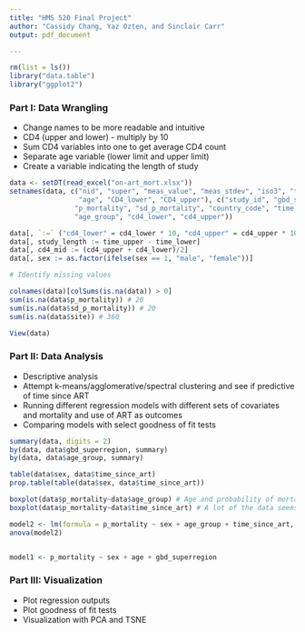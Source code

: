 ```yaml
---
title: "HMS 520 Final Project"
author: "Cassidy Chang, Yaz Ozten, and Sinclair Carr"
output: pdf_document

---
```


```r
rm(list = ls())
library("data.table")
library("ggplot2")


```




### Part I: Data Wrangling
  - Change names to be more readable and intuitive
  - CD4 (upper and lower) - multiply by 10
  - Sum CD4 variables into one to get average CD4 count
  - Separate age variable (lower limit and upper limit)
  - Create a variable indicating the length of study

```r

data <- setDT(read_excel("on-art_mort.xlsx"))
setnames(data, c("nid", "super", "meas_value", "meas_stdev", "iso3", "time_point", 
                 "age", "CD4_lower", "CD4_upper"), c("study_id", "gbd_superregion", 
                "p_mortality", "sd_p_mortality", "country_code", "time_since_art", 
                "age_group", "cd4_lower", "cd4_upper"))

data[, `:=` ("cd4_lower" = cd4_lower * 10, "cd4_upper" = cd4_upper * 10)]
data[, study_length := time_upper - time_lower]
data[, cd4_mid := (cd4_upper + cd4_lower)/2]
data[, sex := as.factor(ifelse(sex == 1, "male", "female"))]

# Identify missing values 

colnames(data)[colSums(is.na(data)) > 0]
sum(is.na(data$p_mortality)) # 20
sum(is.na(data$sd_p_mortality)) # 20
sum(is.na(data$site)) # 360

View(data)

```

  
### Part II: Data Analysis
  - Descriptive analysis
  - Attempt k-means/agglomerative/spectral clustering and see if predictive of time since ART 
  - Running different regression models with different sets of covariates and mortality and use of ART as outcomes
  - Comparing models with select goodness of fit tests

```r
summary(data, digits = 2)
by(data, data$gbd_superregion, summary)
by(data, data$age_group, summary)

table(data$sex, data$time_since_art)
prop.table(table(data$sex, data$time_since_art))

boxplot(data$p_mortality~data$age_group) # Age and probability of mortality may be slightly correlated
boxplot(data$p_mortality~data$time_since_art) # A lot of the data seems to be clustered in the time-since-art range of 6 months. Probability of mortality seems to decrease as time-since-art increases (from 6 to 12 to 24 months)

model2 <- lm(formula = p_mortality ~ sex + age_group + time_since_art, data = data) # The above seems to be more or less true as we can see by running the linear model of probability of mortality against sex, age group and time since art
anova(model2)


model1 <- p_mortality ~ sex + age + gbd_superregion
```


### Part III: Visualization
  - Plot regression outputs 
  - Plot goodness of fit tests
  - Visualization with PCA and TSNE 

```r




```


